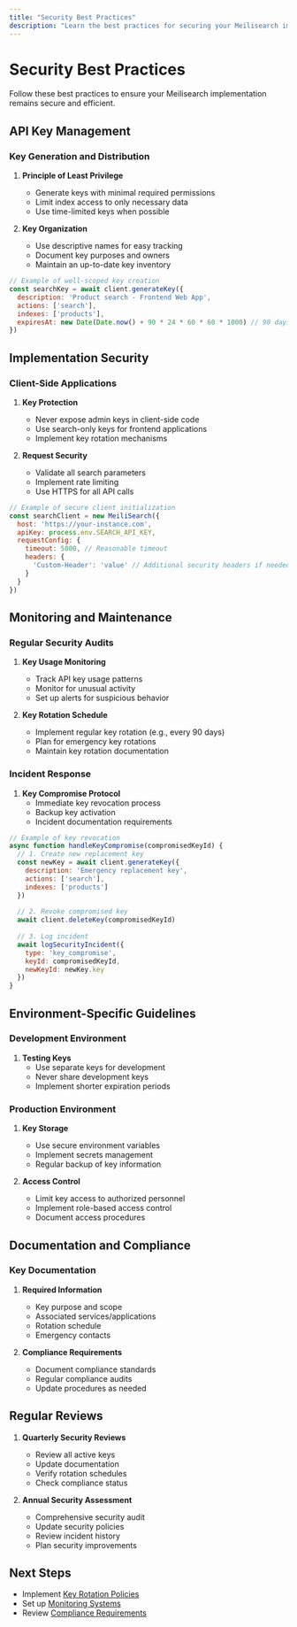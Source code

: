 ```yaml
---
title: "Security Best Practices"
description: "Learn the best practices for securing your Meilisearch implementation"
---
```


# Security Best Practices

Follow these best practices to ensure your Meilisearch implementation remains secure and efficient.

## API Key Management

### Key Generation and Distribution

1. **Principle of Least Privilege**
   - Generate keys with minimal required permissions
   - Limit index access to only necessary data
   - Use time-limited keys when possible

2. **Key Organization**
   - Use descriptive names for easy tracking
   - Document key purposes and owners
   - Maintain an up-to-date key inventory

  ```javascript
  // Example of well-scoped key creation
  const searchKey = await client.generateKey({
    description: 'Product search - Frontend Web App',
    actions: ['search'],
    indexes: ['products'],
    expiresAt: new Date(Date.now() + 90 * 24 * 60 * 60 * 1000) // 90 days
  })
  ```

## Implementation Security

### Client-Side Applications

1. **Key Protection**
   - Never expose admin keys in client-side code
   - Use search-only keys for frontend applications
   - Implement key rotation mechanisms

2. **Request Security**
   - Validate all search parameters
   - Implement rate limiting
   - Use HTTPS for all API calls

  ```javascript
  // Example of secure client initialization
  const searchClient = new MeiliSearch({
    host: 'https://your-instance.com',
    apiKey: process.env.SEARCH_API_KEY,
    requestConfig: {
      timeout: 5000, // Reasonable timeout
      headers: {
        'Custom-Header': 'value' // Additional security headers if needed
      }
    }
  })
  ```

## Monitoring and Maintenance

### Regular Security Audits

1. **Key Usage Monitoring**
   - Track API key usage patterns
   - Monitor for unusual activity
   - Set up alerts for suspicious behavior

2. **Key Rotation Schedule**
   - Implement regular key rotation (e.g., every 90 days)
   - Plan for emergency key rotations
   - Maintain key rotation documentation

### Incident Response

1. **Key Compromise Protocol**
   - Immediate key revocation process
   - Backup key activation
   - Incident documentation requirements

  ```javascript
  // Example of key revocation
  async function handleKeyCompromise(compromisedKeyId) {
    // 1. Create new replacement key
    const newKey = await client.generateKey({
      description: 'Emergency replacement key',
      actions: ['search'],
      indexes: ['products']
    })
    
    // 2. Revoke compromised key
    await client.deleteKey(compromisedKeyId)
    
    // 3. Log incident
    await logSecurityIncident({
      type: 'key_compromise',
      keyId: compromisedKeyId,
      newKeyId: newKey.key
    })
  }
  ```

## Environment-Specific Guidelines

### Development Environment

1. **Testing Keys**
   - Use separate keys for development
   - Never share development keys
   - Implement shorter expiration periods

### Production Environment

1. **Key Storage**
   - Use secure environment variables
   - Implement secrets management
   - Regular backup of key information

2. **Access Control**
   - Limit key access to authorized personnel
   - Implement role-based access control
   - Document access procedures

## Documentation and Compliance

### Key Documentation

1. **Required Information**
   - Key purpose and scope
   - Associated services/applications
   - Rotation schedule
   - Emergency contacts

2. **Compliance Requirements**
   - Document compliance standards
   - Regular compliance audits
   - Update procedures as needed

## Regular Reviews

1. **Quarterly Security Reviews**
   - Review all active keys
   - Update documentation
   - Verify rotation schedules
   - Check compliance status

2. **Annual Security Assessment**
   - Comprehensive security audit
   - Update security policies
   - Review incident history
   - Plan security improvements

## Next Steps

- Implement [Key Rotation Policies](/path-to-rotation)
- Set up [Monitoring Systems](/path-to-monitoring)
- Review [Compliance Requirements](/path-to-compliance) 